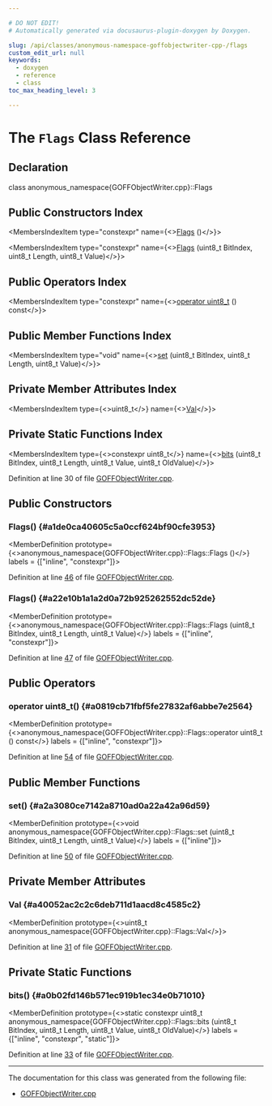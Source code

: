 ```yaml
---

# DO NOT EDIT!
# Automatically generated via docusaurus-plugin-doxygen by Doxygen.

slug: /api/classes/anonymous-namespace-goffobjectwriter-cpp-/flags
custom_edit_url: null
keywords:
  - doxygen
  - reference
  - class
toc_max_heading_level: 3

---
```





# The `Flags` Class Reference

<DoxygenPage pluginConfig={pluginConfig}>



## Declaration

<CodeBlock>class anonymous_namespace{GOFFObjectWriter.cpp}::Flags</CodeBlock>

## Public Constructors Index

<MembersIndex>

<MembersIndexItem
  type="constexpr"
  name={<><a href="#a1de0ca40605c5a0ccf624bf90cfe3953">Flags</a> ()</>}>
</MembersIndexItem>

<MembersIndexItem
  type="constexpr"
  name={<><a href="#a22e10b1a1a2d0a72b925262552dc52de">Flags</a> (uint8&#95;t BitIndex, uint8&#95;t Length, uint8&#95;t Value)</>}>
</MembersIndexItem>

</MembersIndex>

## Public Operators Index

<MembersIndex>

<MembersIndexItem
  type="constexpr"
  name={<><a href="#a0819cb71fbf5fe27832af6abbe7e2564">operator uint8&#95;t</a> () const</>}>
</MembersIndexItem>

</MembersIndex>

## Public Member Functions Index

<MembersIndex>

<MembersIndexItem
  type="void"
  name={<><a href="#a2a3080ce7142a8710ad0a22a42a96d59">set</a> (uint8&#95;t BitIndex, uint8&#95;t Length, uint8&#95;t Value)</>}>
</MembersIndexItem>

</MembersIndex>

## Private Member Attributes Index

<MembersIndex>

<MembersIndexItem
  type={<>uint8&#95;t</>}
  name={<><a href="#a40052ac2c2c6deb711d1aacd8c4585c2">Val</a></>}>
</MembersIndexItem>

</MembersIndex>

## Private Static Functions Index

<MembersIndex>

<MembersIndexItem
  type={<>constexpr uint8&#95;t</>}
  name={<><a href="#a0b02fd146b571ec919b1ec34e0b71010">bits</a> (uint8&#95;t BitIndex, uint8&#95;t Length, uint8&#95;t Value, uint8&#95;t OldValue)</>}>
</MembersIndexItem>

</MembersIndex>


Definition at line 30 of file <a href="/docs/api/files/lib/lib/mc/goffobjectwriter-cpp">GOFFObjectWriter.cpp</a>.

<SectionDefinition>

## Public Constructors

### Flags() {#a1de0ca40605c5a0ccf624bf90cfe3953}

<MemberDefinition
  prototype={<>anonymous&#95;namespace&#123;GOFFObjectWriter.cpp&#125;::Flags::Flags ()</>}
  labels = {["inline", "constexpr"]}>

Definition at line <a href="/docs/api/files/lib/lib/mc/goffobjectwriter-cpp/#l00046">46</a> of file <a href="/docs/api/files/lib/lib/mc/goffobjectwriter-cpp">GOFFObjectWriter.cpp</a>.
</MemberDefinition>

### Flags() {#a22e10b1a1a2d0a72b925262552dc52de}

<MemberDefinition
  prototype={<>anonymous&#95;namespace&#123;GOFFObjectWriter.cpp&#125;::Flags::Flags (uint8&#95;t BitIndex, uint8&#95;t Length, uint8&#95;t Value)</>}
  labels = {["inline", "constexpr"]}>

Definition at line <a href="/docs/api/files/lib/lib/mc/goffobjectwriter-cpp/#l00047">47</a> of file <a href="/docs/api/files/lib/lib/mc/goffobjectwriter-cpp">GOFFObjectWriter.cpp</a>.
</MemberDefinition>

</SectionDefinition>

<SectionDefinition>

## Public Operators

### operator uint8&#95;t() {#a0819cb71fbf5fe27832af6abbe7e2564}

<MemberDefinition
  prototype={<>anonymous&#95;namespace&#123;GOFFObjectWriter.cpp&#125;::Flags::operator uint8&#95;t () const</>}
  labels = {["inline", "constexpr"]}>

Definition at line <a href="/docs/api/files/lib/lib/mc/goffobjectwriter-cpp/#l00054">54</a> of file <a href="/docs/api/files/lib/lib/mc/goffobjectwriter-cpp">GOFFObjectWriter.cpp</a>.
</MemberDefinition>

</SectionDefinition>

<SectionDefinition>

## Public Member Functions

### set() {#a2a3080ce7142a8710ad0a22a42a96d59}

<MemberDefinition
  prototype={<>void anonymous&#95;namespace&#123;GOFFObjectWriter.cpp&#125;::Flags::set (uint8&#95;t BitIndex, uint8&#95;t Length, uint8&#95;t Value)</>}
  labels = {["inline"]}>

Definition at line <a href="/docs/api/files/lib/lib/mc/goffobjectwriter-cpp/#l00050">50</a> of file <a href="/docs/api/files/lib/lib/mc/goffobjectwriter-cpp">GOFFObjectWriter.cpp</a>.
</MemberDefinition>

</SectionDefinition>

<SectionDefinition>

## Private Member Attributes

### Val {#a40052ac2c2c6deb711d1aacd8c4585c2}

<MemberDefinition
  prototype={<>uint8&#95;t anonymous&#95;namespace&#123;GOFFObjectWriter.cpp&#125;::Flags::Val</>}>

Definition at line <a href="/docs/api/files/lib/lib/mc/goffobjectwriter-cpp/#l00031">31</a> of file <a href="/docs/api/files/lib/lib/mc/goffobjectwriter-cpp">GOFFObjectWriter.cpp</a>.
</MemberDefinition>

</SectionDefinition>

<SectionDefinition>

## Private Static Functions

### bits() {#a0b02fd146b571ec919b1ec34e0b71010}

<MemberDefinition
  prototype={<>static constexpr uint8&#95;t anonymous&#95;namespace&#123;GOFFObjectWriter.cpp&#125;::Flags::bits (uint8&#95;t BitIndex, uint8&#95;t Length, uint8&#95;t Value, uint8&#95;t OldValue)</>}
  labels = {["inline", "constexpr", "static"]}>

Definition at line <a href="/docs/api/files/lib/lib/mc/goffobjectwriter-cpp/#l00033">33</a> of file <a href="/docs/api/files/lib/lib/mc/goffobjectwriter-cpp">GOFFObjectWriter.cpp</a>.
</MemberDefinition>

</SectionDefinition>

<hr/>

The documentation for this class was generated from the following file:

<ul>
<li><a href="/docs/api/files/lib/lib/mc/goffobjectwriter-cpp">GOFFObjectWriter.cpp</a></li>
</ul>

</DoxygenPage>
